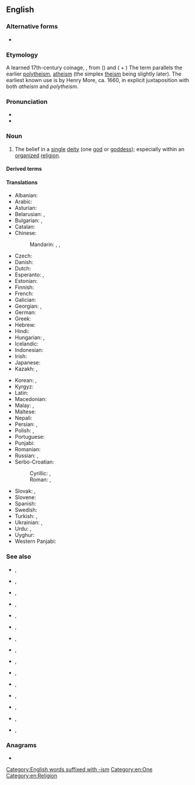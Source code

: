 {{also|mono-theism|mono theism}}
{{wikipedia}}
{{wikiquote}}
==English==

===Alternative forms===
* {{alter|en|mono-theism}}

===Etymology===
A learned 17th-century coinage, {{af|en|mono-|theism}}, from ({{m|grc|μονός|t=one}}) and ({{m|grc|θεός|t=god, [[deity]]}} + {{m|grc|-ισμός}}) The term parallels the earlier [[polytheism]], [[atheism]] (the simplex [[theism]] being slightly later).
The earliest known use is by Henry More, ca. 1660, in explicit juxtaposition with both ''atheism'' and ''polytheism''.

===Pronunciation===
* {{IPA|en|/ˌmɑnoʊ̯ˈθiɪzm̩/}}
* {{audio|en|en-us-monotheism.ogg|Audio (US)}}

===Noun===
{{en-noun|~}}

# The belief in a [[single]] [[deity]] (one [[god]] or [[goddess]]); especially within an [[organize]]d [[religion]].

====Derived terms====
{{col4|en
|{{l|en|alethomonotheism}}, {{l|en|Alethomonotheism}}
|{{l|en|aletho-monotheism}}, {{l|en|Aletho-monotheism}}
|{{l|en|postmonotheism}}, {{l|en|Postmonotheism}}
|{{l|en|post-monotheism}}, {{l|en|Post-monotheism}}
|{{l|en|premonotheism}}, {{l|en|Premonotheism}}
|{{l|en|pre-monotheism}}, {{l|en|Pre-monotheism}}
|{{l|en|protomonotheism}}, {{l|en|Protomonotheism}}
|{{l|en|proto-monotheism}}, {{l|en|Proto-monotheism}}
|{{l|en|pseudomonotheism}}, {{l|en|Pseudomonotheism}}
|{{l|en|pseudo-monotheism}}, {{l|en|Pseudo-monotheism}}
}}

====Translations====
{{trans-top|belief in one God}}
* Albanian: {{t|sq|monoteizmi|?}}
* Arabic: {{t|ar|تَوْحِيد|m}}
* Asturian: {{t+|ast|monoteísmu|m}}
* Belarusian: {{t|be|монатэі́зм|m}}, {{t|be|адзінабо́жжа|n}}
* Bulgarian: {{t|bg|монотеи́зъм|m}}, {{t|bg|единобо́жие|n}}
* Catalan: {{t|ca|monoteisme|m}}
* Chinese:
*: Mandarin: {{t+|cmn|一神教|tr=yīshénjiào}}, {{t+|cmn|一神論}}, {{t+|cmn|一神论|tr=yīshénlùn}}
* Czech: {{t|cs|monoteismus|m}}
* Danish: {{t+|da|monoteisme|c}}
* Dutch: {{t+|nl|monotheïsme|n}}
* Esperanto: {{t|eo|monoteismo}}, {{t|eo|unudiismo}}
* Estonian: {{t|et|monoteism}}
* Finnish: {{t+|fi|monoteismi}}
* French: {{t+|fr|monothéisme|m}}
* Galician: {{t+|gl|monoteísmo|m}}
* Georgian: {{t|ka|მონოთეიზმი}}, {{t|ka|ერთღმერთიანობა}}
* German: {{t+|de|Monotheismus|m}}
* Greek: {{t+|el|μονοθεϊσμός|m}}
* Hebrew: {{t|he|מוֹנוֹתֵאִיזְם|m|tr=monote'izm}}
* Hindi: {{t+|hi|एकेश्वरवाद|m}}
* Hungarian: {{t+|hu|egyistenhit}}, {{t+|hu|monoteizmus}}
* Icelandic: {{t|is|eingyðistrú|f}}
* Indonesian: {{t+|id|monoteisme}}
* Irish: {{t|ga|aondiachas|m}}
* Japanese: {{t+|ja|一神教|tr=いっしんきょう, isshinkyō}}
* Kazakh: {{t|kk|бірқұдайлық}}, {{t|kk|біртәңірлік}}
{{trans-mid}}
* Korean: {{t+|ko|일신교(一神教)}} {{qualifier|in a specific faith}}, {{t|ko|일신론(一神論)|tr=ilsinnon}} {{qualifier|general}}
* Kyrgyz: {{t|ky|биркудайлык}}
* Latin: {{t|la|monotheïsmus|m}}
* Macedonian: {{t|mk|монотеизам|m}}
* Malay: {{t+|ms|monoteisme}}, {{t|ms|tauhid}} {{qualifier|Islam}}
* Maltese: {{t|mt|monoteiżmu|m}}
* Nepali: {{t+|ne|एकेश्वरवाद}}
* Persian: {{t|fa|یکتاپرستی|tr=yektâparasti}}, {{t+|fa|توحید|tr=towhid}}
* Polish: {{t+|pl|monoteizm|m-in}}, {{t+|pl|jedynobóstwo|n}}
* Portuguese: {{t+|pt|monoteísmo|m}}
* Punjabi: {{t+|pa|ਅਦਵੈਤਵਾਦ|m}}
* Romanian: {{t+|ro|monoteism|n}}
* Russian: {{t+|ru|монотеи́зм|m|tr=monotɛízm}}, {{t+|ru|единобо́жие|n}}
* Serbo-Croatian:
*: Cyrillic: {{t|sh|монотеѝзам|m}}, {{t|sh|једно̀боштво|n}}
*: Roman: {{t+|sh|monoteìzam|m}}, {{t+|sh|jednòboštvo|n}}
* Slovak: {{t+|sk|monoteizmus|m}}, {{t|sk|jednobožstvo|n}}
* Slovene: {{t+|sl|monoteizem|m}}
* Spanish: {{t+|es|monoteísmo|m}}
* Swedish: {{t+|sv|monoteism|c}}
* Turkish: {{t+|tr|tektanrıcılık}}, {{t+|tr|monoteizm}}
* Ukrainian: {{t|uk|монотеї́зм|m}}, {{t|uk|єдинобо́жжя|n}}
* Urdu: {{t|ur|توحید|tr=tauhīd|f}}, {{t|ur|واحدانیت|f|tr=vāhdāniyat}}
* Uyghur: {{t-needed|ug}}
* Western Panjabi: {{t|pnb|واحدپرستی|f|tr=vāhidparastī}}
{{trans-bottom}}

===See also===
* {{l|en|binitarianism}}, {{l|en|Binitarianism}}
* {{l|en|bitheism}}, {{l|en|Bitheism}}
* {{l|en|deism}}, {{l|en|Deism}}
* {{l|en|ditheism}}, {{l|en|Ditheism}}
* {{l|en|duotheism}}, {{l|en|Duotheism}}
* {{l|en|henotheism}}, {{l|en|Henotheism}}
* {{l|en|polytheism}}, {{l|en|Polytheism}}
* {{l|en|quadrinitarianism}}, {{l|en|Quadrinitarianism}}
* {{l|en|septarianism}}, {{l|en|Septarianism}}
* {{l|en|septenarianism}}, {{l|en|Septenarianism}}
* {{l|en|theism}}, {{l|en|Theism}}
* {{l|en|trinitarianism}}, {{l|en|Trinitarianism}}
* {{l|en|tritheism}}, {{l|en|Tritheism}}
* {{l|en|triunitarianism}}, {{l|en|Triunitarianism}}
* {{l|en|unitarianism}}, {{l|en|Unitarianism}}

===Anagrams===
* {{anagrams|en|a=ehimmnoost|neo-Thomism|nomotheism|theomonism}}

[[Category:English words suffixed with -ism]]
[[Category:en:One]]
[[Category:en:Religion]]